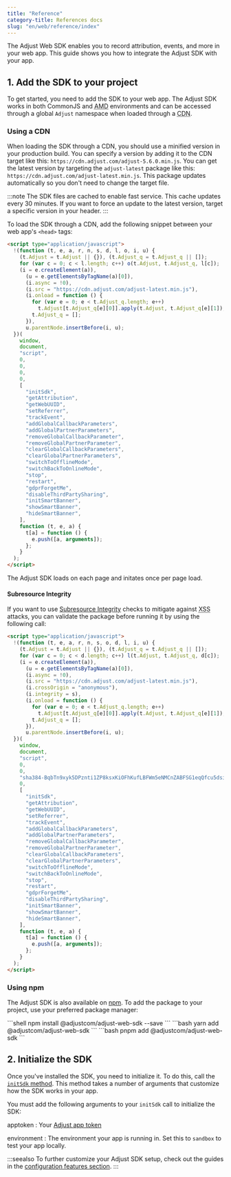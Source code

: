 ```yaml
---
title: "Reference"
category-title: References docs
slug: "en/web/reference/index"
---
```



The Adjust Web SDK enables you to record attribution, events, and more in your web app. This guide shows you how to integrate the Adjust SDK with your app.

## 1. Add the SDK to your project

To get started, you need to add the SDK to your web app. The Adjust SDK works in both CommonJS and <Abbr title="Asynchronous Module Definition">AMD</Abbr> environments and can be accessed through a global `Adjust` namespace when loaded through a <Abbr title="Content Delivery Network">CDN</Abbr>.

### Using a CDN

When loading the SDK through a CDN, you should use a minified version in your production build. You can specify a version by adding it to the CDN target like this: `https://cdn.adjust.com/adjust-5.6.0.min.js`. You can get the latest version by targeting the `adjust-latest` package like this: `https://cdn.adjust.com/adjust-latest.min.js`. This package updates automatically so you don't need to change the target file.

:::note
The SDK files are cached to enable fast service. This cache updates every 30 minutes. If you want to force an update to the latest version, target a specific version in your header.
:::

To load the SDK through a CDN, add the following snippet between your web app's `<head>` tags:

```html
<script type="application/javascript">
  !(function (t, e, a, r, n, s, d, l, o, i, u) {
    (t.Adjust = t.Adjust || {}), (t.Adjust_q = t.Adjust_q || []);
    for (var c = 0; c < l.length; c++) o(t.Adjust, t.Adjust_q, l[c]);
    (i = e.createElement(a)),
      (u = e.getElementsByTagName(a)[0]),
      (i.async = !0),
      (i.src = "https://cdn.adjust.com/adjust-latest.min.js"),
      (i.onload = function () {
        for (var e = 0; e < t.Adjust_q.length; e++)
          t.Adjust[t.Adjust_q[e][0]].apply(t.Adjust, t.Adjust_q[e][1]);
        t.Adjust_q = [];
      }),
      u.parentNode.insertBefore(i, u);
  })(
    window,
    document,
    "script",
    0,
    0,
    0,
    0,
    [
      "initSdk",
      "getAttribution",
      "getWebUUID",
      "setReferrer",
      "trackEvent",
      "addGlobalCallbackParameters",
      "addGlobalPartnerParameters",
      "removeGlobalCallbackParameter",
      "removeGlobalPartnerParameter",
      "clearGlobalCallbackParameters",
      "clearGlobalPartnerParameters",
      "switchToOfflineMode",
      "switchBackToOnlineMode",
      "stop",
      "restart",
      "gdprForgetMe",
      "disableThirdPartySharing",
      "initSmartBanner",
      "showSmartBanner",
      "hideSmartBanner",
    ],
    function (t, e, a) {
      t[a] = function () {
        e.push([a, arguments]);
      };
    }
  );
</script>
```

The Adjust SDK loads on each page and initates once per page load.

#### Subresource Integrity

If you want to use [Subresource Integrity](https://developer.mozilla.org/en-US/docs/Web/Security/Subresource_Integrity) checks to mitigate against <Abbr title="Cross-Site Scripting">XSS</Abbr> attacks, you can validate the package before running it by using the following call:

```html
<script type="application/javascript">
  !(function (t, e, a, r, n, s, o, d, l, i, u) {
    (t.Adjust = t.Adjust || {}), (t.Adjust_q = t.Adjust_q || []);
    for (var c = 0; c < d.length; c++) l(t.Adjust, t.Adjust_q, d[c]);
    (i = e.createElement(a)),
      (u = e.getElementsByTagName(a)[0]),
      (i.async = !0),
      (i.src = "https://cdn.adjust.com/adjust-latest.min.js"),
      (i.crossOrigin = "anonymous"),
      (i.integrity = s),
      (i.onload = function () {
        for (var e = 0; e < t.Adjust_q.length; e++)
          t.Adjust[t.Adjust_q[e][0]].apply(t.Adjust, t.Adjust_q[e][1]);
        t.Adjust_q = [];
      }),
      u.parentNode.insertBefore(i, u);
  })(
    window,
    document,
    "script",
    0,
    0,
    "sha384-BqbTn9xyk5DPznti1ZP8ksxKiOFhKufLBFWm5eNMCnZABFSG1eqQfcu5dsiZJHu5",
    0,
    [
      "initSdk",
      "getAttribution",
      "getWebUUID",
      "setReferrer",
      "trackEvent",
      "addGlobalCallbackParameters",
      "addGlobalPartnerParameters",
      "removeGlobalCallbackParameter",
      "removeGlobalPartnerParameter",
      "clearGlobalCallbackParameters",
      "clearGlobalPartnerParameters",
      "switchToOfflineMode",
      "switchBackToOnlineMode",
      "stop",
      "restart",
      "gdprForgetMe",
      "disableThirdPartySharing",
      "initSmartBanner",
      "showSmartBanner",
      "hideSmartBanner",
    ],
    function (t, e, a) {
      t[a] = function () {
        e.push([a, arguments]);
      };
    }
  );
</script>
```

### Using npm

The Adjust SDK is also available on [npm](https://www.npmjs.com/package/@adjustcom/adjust-web-sdk). To add the package to your project, use your preferred package manager:

<PackageManagerTabs>
  <Fragment slot="npm">
    ```shell npm install @adjustcom/adjust-web-sdk --save ```
  </Fragment>
  <Fragment slot="yarn">
    ```bash yarn add @adjustcom/adjust-web-sdk ```
  </Fragment>
  <Fragment slot="pnpm">
    ```bash pnpm add @adjustcom/adjust-web-sdk ```
  </Fragment>
</PackageManagerTabs>

## 2. Initialize the SDK

Once you've installed the SDK, you need to initialize it. To do this, call the [`initSdk` method](#web-initsdk-invocation). This method takes a number of arguments that customize how the SDK works in your app.

You must add the following arguments to your `initSdk` call to initialize the SDK:

apptoken
: Your [Adjust app token](https://help.adjust.com/en/article/app-settings#view-your-app-token)

environment
: The environment your app is running in. Set this to `sandbox` to test your app locally.

:::seealso
To further customize your Adjust SDK setup, check out the guides in the [configuration features section](/web/configuration/index.md).
:::
